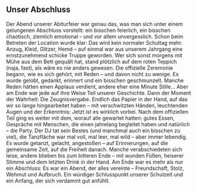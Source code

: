 ## Unser Abschluss

Der Abend unserer Abiturfeier war genau das, was man sich unter einem gelungenen Abschluss vorstellt: ein bisschen feierlich, ein bisschen chaotisch, ziemlich emotional – und vor allem unvergesslich. Schon beim Betreten der Location wurde klar: Das wird kein normaler Schultag mehr. Anzug, Kleid, Glitzer, Hemd – auf einmal war aus unserem Jahrgang eine ernstzunehmend schicke Truppe geworden. Wer sich sonst morgens mit Mühe aus dem Bett gequält hat, stand plötzlich auf dem roten Teppich (naja, fast), als wäre es nie anders gewesen. Die offizielle Zeremonie begann, wie es sich gehört, mit Reden – und davon nicht zu wenige. Es wurde gelobt, gedankt, erinnert und ein bisschen geschmunzelt. Manche Reden hätten einen Applaus verdient, andere eher eine Minute Stille… Aber am Ende war jede auf ihre Weise Teil unserer Geschichte. Dann der Moment der Wahrheit: Die Zeugnisvergabe. Endlich das Papier in der Hand, auf das wir so lange hingearbeitet haben – mit verschwitzten Händen, leuchtenden Augen und der Erkenntnis: Jetzt ist es wirklich vorbei. Nach dem offiziellen Teil ging es weiter mit dem, worauf alle gewartet hatten: gutes Essen, Gespräche mit Menschen, die einen jahrelang begleitet haben und natürlich – die Party. Der DJ tat sein Bestes (und manchmal auch ein bisschen zu viel), die Tanzfläche war mal voll, mal leer, mal wild – aber immer lebendig. Es wurde getanzt, gelacht, angestoßen – auf Erinnerungen, auf die gemeinsame Zeit, auf die Freiheit danach. Manche verabschiedeten sich leise, andere blieben bis zum bitteren Ende – mit wunden Füßen, heiserer Stimme und dem letzten Drink in der Hand. Am Ende war es mehr als nur ein Abschluss: Es war ein Abend, der alles vereinte – Freundschaft, Stolz, Wehmut und Aufbruch. Ein würdiger Schlusspunkt unserer Schulzeit und ein Anfang, der sich verdammt gut anfühlt.
